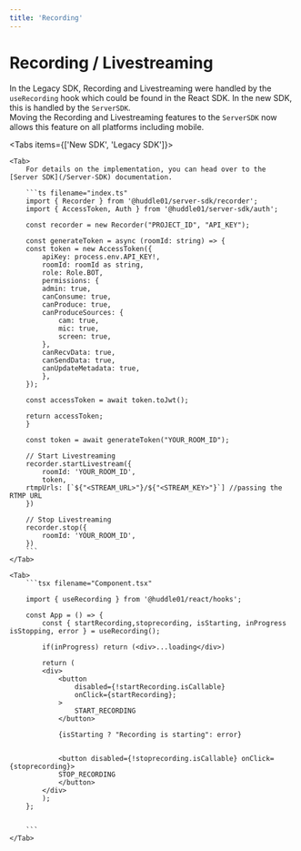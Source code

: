 ```yaml
---
title: 'Recording'
---
```




# Recording / Livestreaming

In the Legacy SDK, Recording and Livestreaming were handled by the `useRecording` hook which could be found in the React SDK. In the new SDK, this is handled by the `ServerSDK`. <br/>
Moving the Recording and Livestreaming features to the `ServerSDK` now allows this feature on all platforms including mobile.


<Tabs items={['New SDK', 'Legacy SDK']}>
    
    <Tab>
        For details on the implementation, you can head over to the [Server SDK](/Server-SDK) documentation.

        ```ts filename="index.ts"
        import { Recorder } from '@huddle01/server-sdk/recorder';
        import { AccessToken, Auth } from '@huddle01/server-sdk/auth';

        const recorder = new Recorder("PROJECT_ID", "API_KEY");

        const generateToken = async (roomId: string) => {
        const token = new AccessToken({
            apiKey: process.env.API_KEY!,
            roomId: roomId as string,
            role: Role.BOT,
            permissions: {
            admin: true,
            canConsume: true,
            canProduce: true,
            canProduceSources: {
                cam: true,
                mic: true,
                screen: true,
            },
            canRecvData: true,
            canSendData: true,
            canUpdateMetadata: true,
            },
        });
        
        const accessToken = await token.toJwt();

        return accessToken;
        }

        const token = await generateToken("YOUR_ROOM_ID");

        // Start Livestreaming
        recorder.startLivestream({
            roomId: 'YOUR_ROOM_ID',
            token,
        rtmpUrls: [`${"<STREAM_URL>"}/${"<STREAM_KEY>"}`] //passing the RTMP URL
        })

        // Stop Livestreaming
        recorder.stop({
            roomId: 'YOUR_ROOM_ID',
        })
        ```
    </Tab>

    <Tab>
        ```tsx filename="Component.tsx"
         
        import { useRecording } from '@huddle01/react/hooks';
        
        const App = () => {
            const { startRecording,stoprecording, isStarting, inProgress isStopping, error } = useRecording();
        
            if(inProgress) return (<div>...loading</div>)
        
            return (
            <div>
                <button 
                    disabled={!startRecording.isCallable} 
                    onClick={startRecording};
                >
                    START_RECORDING
                </button>
        
                {isStarting ? "Recording is starting": error} 
        
        
                <button disabled={!stoprecording.isCallable} onClick={stoprecording}>
                STOP_RECORDING
                </button>
            </div>
            );
        };
 
 
        ```
    </Tab>

</Tabs>